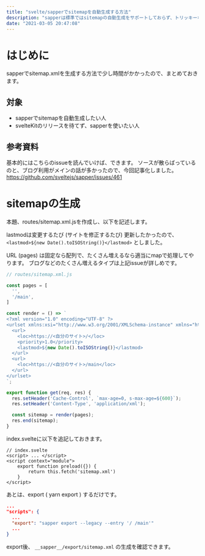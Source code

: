 ```yaml
---
title: "svelte/sapperでsitemapを自動生成する方法"
description: "sapperは標準ではsitemapの自動生成をサポートしておらず、トリッキーなやり方が必要です。SvelteKitでは解決されるかもしれませんが、備忘録として残しておきます。"
date: "2021-03-05 20:47:08"
---
```


# はじめに
sapperでsitemap.xmlを生成する方法で少し時間がかかったので、まとめておきます。

## 対象
- sapperでsitemapを自動生成したい人
- svelteKitのリリースを待てず、sapperを使いたい人

## 参考資料
基本的にはこちらのissueを読んでいけば、できます。
ソースが散らばっているのと、ブログ利用がメインの話が多かったので、今回記事化しました。
https://github.com/sveltejs/sapper/issues/461

# sitemapの生成
本題、routes/sitemap.xml.jsを作成し、以下を記述します。

lastmodは変更するたび (サイトを修正するたび) 更新したかったので、
`<lastmod>${new Date().toISOString()}</lastmod>`
としました。

URL (pages) は固定なら配列で、たくさん増えるなら適当にmapで処理してやります。
ブログなどのたくさん増えるタイプは上記issueが詳しめです。

```js
// routes/sitemap.xml.js

const pages = [
  '',
  '/main',
]

const render = () => `
<?xml version="1.0" encoding="UTF-8" ?>
<urlset xmlns:xsi="http://www.w3.org/2001/XMLSchema-instance" xmlns="http://www.sitemaps.org/schemas/sitemap/0.9" xsi:schemaLocation="http://www.sitemaps.org/schemas/sitemap/0.9 http://www.sitemaps.org/schemas/sitemap/0.9/sitemap.xsd">
  <url>
    <loc>https://<自分のサイト>/</loc>
    <priority>1.0</priority>
    <lastmod>${new Date().toISOString()}</lastmod>
  </url>
  <url>
    <loc>https://<自分のサイト>/main</loc>
  </url>
</urlset>
`;

export function get(req, res) {
  res.setHeader('Cache-Control', `max-age=0, s-max-age=${600}`);
  res.setHeader('Content-Type', 'application/xml');

  const sitemap = render(pages);
  res.end(sitemap);
}
```

index.svelteに以下を追記しておきます。

```
// index.svelte
<script> ... </script>
<script context="module">
	export function preload({}) {
		return this.fetch('sitemap.xml')
	}
</script>
```

あとは、export ( yarn export ) するだけです。

```json
...
"scripts": {
  ...
  "export": "sapper export --legacy --entry '/ /main'"
  ...
}
```

export後、
``__sapper__/export/sitemap.xml``
の生成を確認できます。
